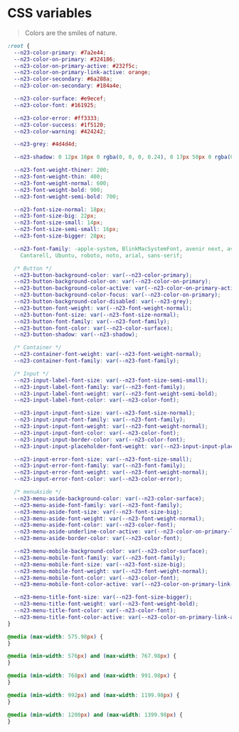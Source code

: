 
<Meta title="CSSvariables" />

# CSS variables

> Colors are the smiles of nature.

```css
:root {
  --n23-color-primary: #7a2e44;
  --n23-color-on-primary: #324186;
  --n23-color-on-primary-active: #232f5c;
  --n23-color-on-primary-link-active: orange;
  --n23-color-secondary: #6a288a;
  --n23-color-on-secondary: #184a4e;

  --n23-color-surface: #e9ecef;
  --n23-color-font: #161925;

  --n23-color-error: #ff3333;
  --n23-color-success: #1f5120;
  --n23-color-warning: #424242;

  --n23-grey: #4d4d4d;

  --n23-shadow: 0 12px 16px 0 rgba(0, 0, 0, 0.24), 0 17px 50px 0 rgba(0, 0, 0, 0.19);

  --n23-font-weight-thiner: 200;
  --n23-font-weight-thin: 400;
  --n23-font-weight-normal: 600;
  --n23-font-weight-bold: 900;
  --n23-font-weight-semi-bold: 700;

  --n23-font-size-normal: 18px;
  --n23-font-size-big: 22px;
  --n23-font-size-small: 14px;
  --n23-font-size-semi-small: 16px;
  --n23-font-size-bigger: 28px;

  --n23-font-family: -apple-system, BlinkMacSystemFont, avenir next, avenir, segoe ui, helvetica neue, helvetica,
    Cantarell, Ubuntu, roboto, noto, arial, sans-serif;

  /* Button */
  --n23-button-background-color: var(--n23-color-primary);
  --n23-button-background-color-on: var(--n23-color-on-primary);
  --n23-button-background-color-active: var(--n23-color-on-primary-active);
  --n23-button-background-color-focus: var(--n23-color-on-primary);
  --n23-button-background-color-disabled: var(--n23-grey);
  --n23-button-font-weight: var(--n23-font-weight-normal);
  --n23-button-font-size: var(--n23-font-size-normal);
  --n23-button-font-family: var(--n23-font-family);
  --n23-button-font-color: var(--n23-color-surface);
  --n23-button-shadow: var(--n23-shadow);

  /* Container */
  --n23-container-font-weight: var(--n23-font-weight-normal);
  --n23-container-font-family: var(--n23-font-family);

  /* Input */
  --n23-input-label-font-size: var(--n23-font-size-semi-small);
  --n23-input-label-font-family: var(--n23-font-family);
  --n23-input-label-font-weight: var(--n23-font-weight-semi-bold);
  --n23-input-label-font-color: var(--n23-color-font);

  --n23-input-input-font-size: var(--n23-font-size-normal);
  --n23-input-input-font-family: var(--n23-font-family);
  --n23-input-input-font-weight: var(--n23-font-weight-normal);
  --n23-input-input-font-color: var(--n23-color-font);
  --n23-input-input-border-color: var(--n23-color-font);
  --n23-input-input-placeholder-font-weight: var(--n23-input-input-placeholder-font-weight);

  --n23-input-error-font-size: var(--n23-font-size-small);
  --n23-input-error-font-family: var(--n23-font-family);
  --n23-input-error-font-weight: var(--n23-font-weight-normal);
  --n23-input-error-font-color: var(--n23-color-error);

  /* menuAside */
  --n23-menu-aside-background-color: var(--n23-color-surface);
  --n23-menu-aside-font-family: var(--n23-font-family);
  --n23-menu-aside-font-size: var(--n23-font-size-big);
  --n23-menu-aside-font-weight: var(--n23-font-weight-normal);
  --n23-menu-aside-font-color: var(--n23-color-font);
  --n23-menu-aside-underline-color-active: var(--n23-color-on-primary-link-active);
  --n23-menu-aside-border-color: var(--n23-color-font);

  --n23-menu-mobile-background-color: var(--n23-color-surface);
  --n23-menu-mobile-font-family: var(--n23-font-family);
  --n23-menu-mobile-font-size: var(--n23-font-size-big);
  --n23-menu-mobile-font-weight: var(--n23-font-weight-normal);
  --n23-menu-mobile-font-color: var(--n23-color-font);
  --n23-menu-mobile-font-color-active: var(--n23-color-on-primary-link-active);

  --n23-menu-title-font-size: var(--n23-font-size-bigger);
  --n23-menu-title-font-weight: var(--n23-font-weight-bold);
  --n23-menu-title-font-color: var(--n23-color-font);
  --n23-menu-title-font-color-active: var(--n23-color-on-primary-link-active);
}

@media (max-width: 575.98px) {
}

@media (min-width: 576px) and (max-width: 767.98px) {
}

@media (min-width: 768px) and (max-width: 991.98px) {
}

@media (min-width: 992px) and (max-width: 1199.98px) {
}

@media (min-width: 1200px) and (max-width: 1399.98px) {
}
```
